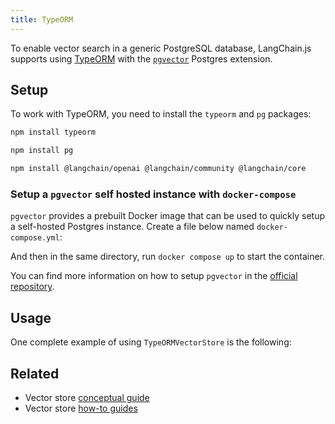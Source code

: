 ```yaml
---
title: TypeORM
---
```


To enable vector search in a generic PostgreSQL database, LangChain.js supports using [TypeORM](https://typeorm.io/) with the [`pgvector`](https://github.com/pgvector/pgvector) Postgres extension.

## Setup

To work with TypeORM, you need to install the `typeorm` and `pg` packages:

```bash npm
npm install typeorm
```
```bash npm
npm install pg
```


<IntegrationInstallTooltip/>

```bash npm
npm install @langchain/openai @langchain/community @langchain/core
```

### Setup a `pgvector` self hosted instance with `docker-compose`

`pgvector` provides a prebuilt Docker image that can be used to quickly setup a self-hosted Postgres instance.
Create a file below named `docker-compose.yml`:


<DockerComposeExample />

And then in the same directory, run `docker compose up` to start the container.

You can find more information on how to setup `pgvector` in the [official repository](https://github.com/pgvector/pgvector).

## Usage


One complete example of using `TypeORMVectorStore` is the following:

<Typeorm />

## Related

- Vector store [conceptual guide](/oss/concepts/#vectorstores)
- Vector store [how-to guides](/oss/how-to/#vectorstores)
